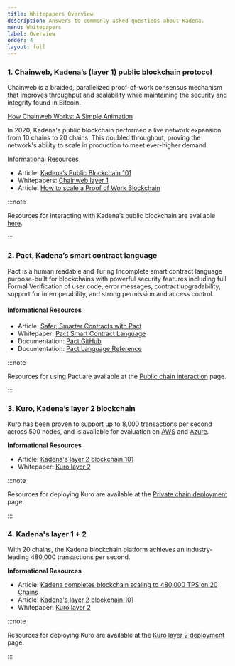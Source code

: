 ```yaml
---
title: Whitepapers Overview
description: Answers to commonly asked questions about Kadena.
menu: Whitepapers
label: Overview
order: 4
layout: full
---
```


### 1. Chainweb, Kadena’s (layer 1) public blockchain protocol

Chainweb is a braided, parallelized proof-of-work consensus mechanism that
improves throughput and scalability while maintaining the security and integrity
found in Bitcoin.

[How Chainweb Works: A Simple Animation](https://www.youtube.com/watch?v=hYvXxFbsN6I 'How Chainweb Works: A Simple Animation')

In 2020, Kadena's public blockchain performed a live network expansion from 10
chains to 20 chains. This doubled throughput, proving the network's ability to
scale in production to meet ever-higher demand.

Informational Resources

- Article:
  [Kadena’s Public Blockchain 101](https://medium.com/kadena-io/all-about-chainweb-101-and-faqs-6bd88c325b45)
- Whitepapers: [Chainweb layer 1](./chainweb-layer-1.md)
- Article:
  [How to scale a Proof of Work Blockchain](https://medium.com/kadena-io/how-to-scale-a-proof-of-work-blockchain-9233e5b4b62)&#x20;

:::note

Resources for interacting with Kadena’s public blockchain are available
[here](../../build/resources/pact-resources).

:::

### 2. Pact, Kadena’s smart contract language

Pact is a human readable and Turing Incomplete smart contract language
purpose-built for blockchains with powerful security features including full
Formal Verification of user code, error messages, contract upgradability,
support for interoperability, and strong permission and access control.

#### Informational Resources

- Article:
  [Safer, Smarter Contracts with Pact](https://medium.com/kadena-io/safer-smarter-contracts-with-pact-e86b9ccaca9f)
- Whitepaper: [Pact Smart Contract Language](./pact-smart-contract-language.md)
- Documentation: [Pact GitHub](https://github.com/kadena-io/pact)
- Documentation:
  [Pact Language Reference](https://pact-language.readthedocs.io/en/latest/pact-reference.html)

:::note

Resources for using Pact are available at the
[Public chain interaction](https://kadena-io.github.io/kadena-docs/Public-Chain-Docs.html)
page.

:::

### 3. Kuro, Kadena’s layer 2 blockchain

Kuro has been proven to support up to 8,000 transactions per second across 500
nodes, and is available for evaluation on
[AWS](https://aws.amazon.com/marketplace/pp/Kadena-LLC-Kadena-Blockchain-for-Enterprise-Commun/B07MKMKP4F)
and
[Azure](https://azuremarketplace.microsoft.com/en-ca/marketplace/apps/kadenallc.scalablebft?tab=Overview).

**Informational Resources**

- Article:
  [Kadena's layer 2 blockchain 101](https://medium.com/kadena-io/scalablebft-kadenas-private-blockchain-101-c99895c0fd50)
- Whitepaper: [Kuro layer 2](./kuro-layer-2.md)

:::note

Resources for deploying Kuro are available at the
[Private chain deployment](https://kadena-io.github.io/kadena-docs/Private-Chain-Docs.html)
page.

:::

### 4. Kadena's layer 1 + 2

With 20 chains, the Kadena blockchain platform achieves an industry-leading
480,000 transactions per second.

**Informational Resources**

- Article:
  [Kadena completes blockchain scaling to 480,000 TPS on 20 Chains](https://medium.com/kadena-io/kadena-completes-hybrid-blockchain-scaling-to-480-000-transactions-per-second-on-20-chains-5a652295533c)
- Article:
  [Kadena's layer 2 blockchain 101](https://medium.com/kadena-io/scalablebft-kadenas-private-blockchain-101-c99895c0fd50)
- Whitepaper: [Kuro layer 2](./kuro-layer-2.md)

:::note

Resources for deploying Kuro are available at the
[Kuro layer 2 deployment](../../build/kuro-layer-2.md) page.

:::
